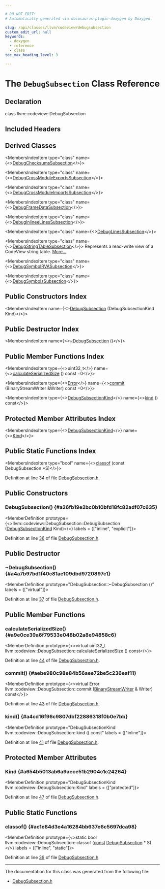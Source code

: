 ```yaml
---

# DO NOT EDIT!
# Automatically generated via docusaurus-plugin-doxygen by Doxygen.

slug: /api/classes/llvm/codeview/debugsubsection
custom_edit_url: null
keywords:
  - doxygen
  - reference
  - class
toc_max_heading_level: 3

---
```





# The `DebugSubsection` Class Reference

<DoxygenPage pluginConfig={pluginConfig}>



## Declaration

<CodeBlock>class llvm::codeview::DebugSubsection</CodeBlock>

## Included Headers

<IncludesList>
<IncludesListItem
  filePath="llvm/DebugInfo/CodeView/DebugSubsection.h"
  permalink="/docs/api/files/include/include/llvm/include/llvm/debuginfo/include/llvm/debuginfo/codeview/debugsubsection-h"
  isLocal="true" />
</IncludesList>

## Derived Classes

<MembersIndex>

<MembersIndexItem
  type="class"
  name={<><a href="/docs/api/classes/llvm/codeview/debugchecksumssubsection">DebugChecksumsSubsection</a></>}>
</MembersIndexItem>

<MembersIndexItem
  type="class"
  name={<><a href="/docs/api/classes/llvm/codeview/debugcrossmoduleexportssubsection">DebugCrossModuleExportsSubsection</a></>}>
</MembersIndexItem>

<MembersIndexItem
  type="class"
  name={<><a href="/docs/api/classes/llvm/codeview/debugcrossmoduleimportssubsection">DebugCrossModuleImportsSubsection</a></>}>
</MembersIndexItem>

<MembersIndexItem
  type="class"
  name={<><a href="/docs/api/classes/llvm/codeview/debugframedatasubsection">DebugFrameDataSubsection</a></>}>
</MembersIndexItem>

<MembersIndexItem
  type="class"
  name={<><a href="/docs/api/classes/llvm/codeview/debuginlineelinessubsection">DebugInlineeLinesSubsection</a></>}>
</MembersIndexItem>

<MembersIndexItem
  type="class"
  name={<><a href="/docs/api/classes/llvm/codeview/debuglinessubsection">DebugLinesSubsection</a></>}>
</MembersIndexItem>

<MembersIndexItem
  type="class"
  name={<><a href="/docs/api/classes/llvm/codeview/debugstringtablesubsection">DebugStringTableSubsection</a></>}>
Represents a read-write view of a CodeView string table. <a href="/docs/api/classes/llvm/codeview/debugstringtablesubsection/#details">More...</a>
</MembersIndexItem>

<MembersIndexItem
  type="class"
  name={<><a href="/docs/api/classes/llvm/codeview/debugsymbolrvasubsection">DebugSymbolRVASubsection</a></>}>
</MembersIndexItem>

<MembersIndexItem
  type="class"
  name={<><a href="/docs/api/classes/llvm/codeview/debugsymbolssubsection">DebugSymbolsSubsection</a></>}>
</MembersIndexItem>

</MembersIndex>

## Public Constructors Index

<MembersIndex>

<MembersIndexItem
  name={<><a href="#a26fb19e2bc0b10bfd18fc82adf07c635">DebugSubsection</a> (DebugSubsectionKind Kind)</>}>
</MembersIndexItem>

</MembersIndex>

## Public Destructor Index

<MembersIndex>

<MembersIndexItem
  name={<><a href="#a4a7b97bd1f40c81ae109dbd9720897c1">~DebugSubsection</a> ()</>}>
</MembersIndexItem>

</MembersIndex>

## Public Member Functions Index

<MembersIndex>

<MembersIndexItem
  type={<>uint32&#95;t</>}
  name={<><a href="#a9e0ce39a6f79533e048b02a8e94858c6">calculateSerializedSize</a> () const =0</>}>
</MembersIndexItem>

<MembersIndexItem
  type={<><a href="/docs/api/classes/llvm/error">Error</a></>}
  name={<><a href="#aebe980c98e84b56aee72be5c236eaf11">commit</a> (BinaryStreamWriter &amp;Writer) const =0</>}>
</MembersIndexItem>

<MembersIndexItem
  type={<><a href="/docs/api/namespaces/llvm/codeview/#a04eb43a6dc736c2d6ed8dcc6d636a2af">DebugSubsectionKind</a></>}
  name={<><a href="#a4cd16f96c9807dbf22886318f0b0e7bb">kind</a> () const</>}>
</MembersIndexItem>

</MembersIndex>

## Protected Member Attributes Index

<MembersIndex>

<MembersIndexItem
  type={<><a href="/docs/api/namespaces/llvm/codeview/#a04eb43a6dc736c2d6ed8dcc6d636a2af">DebugSubsectionKind</a></>}
  name={<><a href="#a654b5013ab6a9aece51b2904c1c24264">Kind</a></>}>
</MembersIndexItem>

</MembersIndex>

## Public Static Functions Index

<MembersIndex>

<MembersIndexItem
  type="bool"
  name={<><a href="#ac1e84d3e4a16284bb637e6c5697dca98">classof</a> (const DebugSubsection &#42;S)</>}>
</MembersIndexItem>

</MembersIndex>


Definition at line 34 of file <a href="/docs/api/files/include/include/llvm/include/llvm/debuginfo/include/llvm/debuginfo/codeview/debugsubsection-h">DebugSubsection.h</a>.

<SectionDefinition>

## Public Constructors

### DebugSubsection() {#a26fb19e2bc0b10bfd18fc82adf07c635}

<MemberDefinition
  prototype={<>llvm::codeview::DebugSubsection::DebugSubsection (<a href="/docs/api/namespaces/llvm/codeview/#a04eb43a6dc736c2d6ed8dcc6d636a2af">DebugSubsectionKind</a> Kind)</>}
  labels = {["inline", "explicit"]}>

Definition at line <a href="/docs/api/files/include/include/llvm/include/llvm/debuginfo/include/llvm/debuginfo/codeview/debugsubsection-h/#l00036">36</a> of file <a href="/docs/api/files/include/include/llvm/include/llvm/debuginfo/include/llvm/debuginfo/codeview/debugsubsection-h">DebugSubsection.h</a>.
</MemberDefinition>

</SectionDefinition>

<SectionDefinition>

## Public Destructor

### ~DebugSubsection() {#a4a7b97bd1f40c81ae109dbd9720897c1}

<MemberDefinition
  prototype="DebugSubsection::~DebugSubsection ()"
  labels = {["virtual"]}>

Definition at line <a href="/docs/api/files/include/include/llvm/include/llvm/debuginfo/include/llvm/debuginfo/codeview/debugsubsection-h/#l00037">37</a> of file <a href="/docs/api/files/include/include/llvm/include/llvm/debuginfo/include/llvm/debuginfo/codeview/debugsubsection-h">DebugSubsection.h</a>.
</MemberDefinition>

</SectionDefinition>

<SectionDefinition>

## Public Member Functions

### calculateSerializedSize() {#a9e0ce39a6f79533e048b02a8e94858c6}

<MemberDefinition
  prototype={<>virtual uint32&#95;t llvm::codeview::DebugSubsection::calculateSerializedSize () const</>}>

Definition at line <a href="/docs/api/files/include/include/llvm/include/llvm/debuginfo/include/llvm/debuginfo/codeview/debugsubsection-h/#l00044">44</a> of file <a href="/docs/api/files/include/include/llvm/include/llvm/debuginfo/include/llvm/debuginfo/codeview/debugsubsection-h">DebugSubsection.h</a>.
</MemberDefinition>

### commit() {#aebe980c98e84b56aee72be5c236eaf11}

<MemberDefinition
  prototype={<>virtual Error llvm::codeview::DebugSubsection::commit (<a href="/docs/api/classes/llvm/binarystreamwriter">BinaryStreamWriter</a> &amp; Writer) const</>}>

Definition at line <a href="/docs/api/files/include/include/llvm/include/llvm/debuginfo/include/llvm/debuginfo/codeview/debugsubsection-h/#l00043">43</a> of file <a href="/docs/api/files/include/include/llvm/include/llvm/debuginfo/include/llvm/debuginfo/codeview/debugsubsection-h">DebugSubsection.h</a>.
</MemberDefinition>

### kind() {#a4cd16f96c9807dbf22886318f0b0e7bb}

<MemberDefinition
  prototype="DebugSubsectionKind llvm::codeview::DebugSubsection::kind () const"
  labels = {["inline"]}>

Definition at line <a href="/docs/api/files/include/include/llvm/include/llvm/debuginfo/include/llvm/debuginfo/codeview/debugsubsection-h/#l00041">41</a> of file <a href="/docs/api/files/include/include/llvm/include/llvm/debuginfo/include/llvm/debuginfo/codeview/debugsubsection-h">DebugSubsection.h</a>.
</MemberDefinition>

</SectionDefinition>

<SectionDefinition>

## Protected Member Attributes

### Kind {#a654b5013ab6a9aece51b2904c1c24264}

<MemberDefinition
  prototype="DebugSubsectionKind llvm::codeview::DebugSubsection::Kind"
  labels = {["protected"]}>

Definition at line <a href="/docs/api/files/include/include/llvm/include/llvm/debuginfo/include/llvm/debuginfo/codeview/debugsubsection-h/#l00047">47</a> of file <a href="/docs/api/files/include/include/llvm/include/llvm/debuginfo/include/llvm/debuginfo/codeview/debugsubsection-h">DebugSubsection.h</a>.
</MemberDefinition>

</SectionDefinition>

<SectionDefinition>

## Public Static Functions

### classof() {#ac1e84d3e4a16284bb637e6c5697dca98}

<MemberDefinition
  prototype={<>static bool llvm::codeview::DebugSubsection::classof (<a href="/docs/api/files/lib/lib/target/lib/target/aarch64/aarch64promoteconstant-cpp/#a90f8350fecae261c25be85d38b451bff">const</a> <a href="/docs/api/classes/llvm/codeview/debugsubsection">DebugSubsection</a> &#42; S)</>}
  labels = {["inline", "static"]}>

Definition at line <a href="/docs/api/files/include/include/llvm/include/llvm/debuginfo/include/llvm/debuginfo/codeview/debugsubsection-h/#l00039">39</a> of file <a href="/docs/api/files/include/include/llvm/include/llvm/debuginfo/include/llvm/debuginfo/codeview/debugsubsection-h">DebugSubsection.h</a>.
</MemberDefinition>

</SectionDefinition>

<hr/>

The documentation for this class was generated from the following file:

<ul>
<li><a href="/docs/api/files/include/include/llvm/include/llvm/debuginfo/include/llvm/debuginfo/codeview/debugsubsection-h">DebugSubsection.h</a></li>
</ul>

</DoxygenPage>
